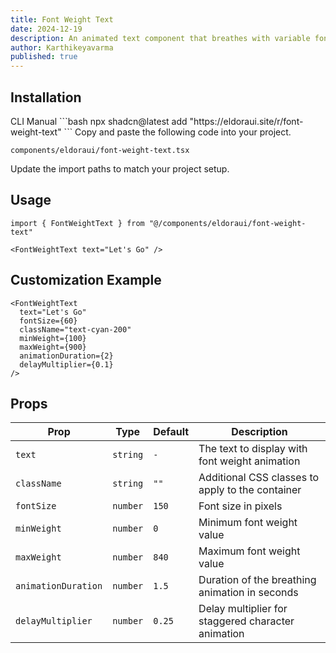 ```yaml
---
title: Font Weight Text
date: 2024-12-19
description: An animated text component that breathes with variable font weight changes
author: Karthikeyavarma
published: true
---
```


<ComponentPreview name="font-weight-text-demo" />

## Installation

<Tabs defaultValue="cli">
<TabsList>
  <TabsTrigger value="cli">CLI</TabsTrigger>
  <TabsTrigger value="manual">Manual</TabsTrigger>
</TabsList>
<TabsContent value="cli">
```bash
npx shadcn@latest add "https://eldoraui.site/r/font-weight-text"
```
</TabsContent>
<TabsContent value="manual">
<Steps>
<Step>Copy and paste the following code into your project.</Step>

`components/eldoraui/font-weight-text.tsx`

<ComponentSource name="font-weight-text" />
<Step>Update the import paths to match your project setup.</Step>
</Steps>
</TabsContent>
</Tabs>

## Usage

```tsx showLineNumbers
import { FontWeightText } from "@/components/eldoraui/font-weight-text"
```

```tsx showLineNumbers
<FontWeightText text="Let's Go" />
```

## Customization Example

```tsx showLineNumbers
<FontWeightText
  text="Let's Go"
  fontSize={60}
  className="text-cyan-200"
  minWeight={100}
  maxWeight={900}
  animationDuration={2}
  delayMultiplier={0.1}
/>
```

## Props

| Prop                | Type     | Default | Description                                        |
| ------------------- | -------- | ------- | -------------------------------------------------- |
| `text`              | `string` | `-`     | The text to display with font weight animation     |
| `className`         | `string` | `""`    | Additional CSS classes to apply to the container   |
| `fontSize`          | `number` | `150`   | Font size in pixels                                |
| `minWeight`         | `number` | `0`     | Minimum font weight value                          |
| `maxWeight`         | `number` | `840`   | Maximum font weight value                          |
| `animationDuration` | `number` | `1.5`   | Duration of the breathing animation in seconds     |
| `delayMultiplier`   | `number` | `0.25`  | Delay multiplier for staggered character animation |
